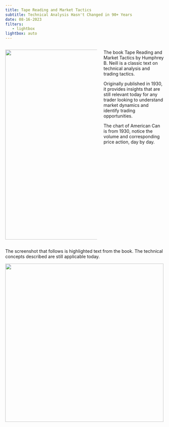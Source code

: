 ```yaml
---
title: Tape Reading and Market Tactics
subtitle: Technical Analysis Hasn't Changed in 90+ Years
date: 08-16-2023
filters:
   - lightbox
lightbox: auto
---
```


::: columns

::: {.column width="60%"}
![](Chart_of_American_Can_1930.png){height="600"}
:::

::: {.column width="40%"}
The book Tape Reading and Market Tactics by Humphrey B. Neill is a classic text on technical analysis and trading tactics. 

Originally published in 1930, it provides insights that are still relevant today for any trader looking to understand market dynamics and identify trading opportunities.

The chart of American Can is from 1930, notice the volume and corresponding price action, day by day.
:::

:::



The screenshot that follows is highlighted text from the book. The technical concepts described are still applicable today.

![](quotes.png){height="500"}




<!-- ::: {.column-margin}
   This content will appear in the margin!
::: -->
